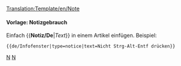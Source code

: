 <noinclude>[[Translation:Template/en/Note]]</noinclude><noinclude>

====Vorlage: Notizgebrauch====
Einfach <nowiki>{{</nowiki>'''Notiz/De'''|''Text''<nowiki>}}</nowiki> in einem Artikel einfügen.
Beispiel:
<pre>{{de/Infofenster|type=notice|text=Nicht Strg-Alt-Entf drücken}}</pre>

{{de/Infofenster|type=notice|text=Nicht Strg-Alt-Entf drücken}}

[[Category:en/Templates|N]][[Category:en/Message boxes|N]]</noinclude>